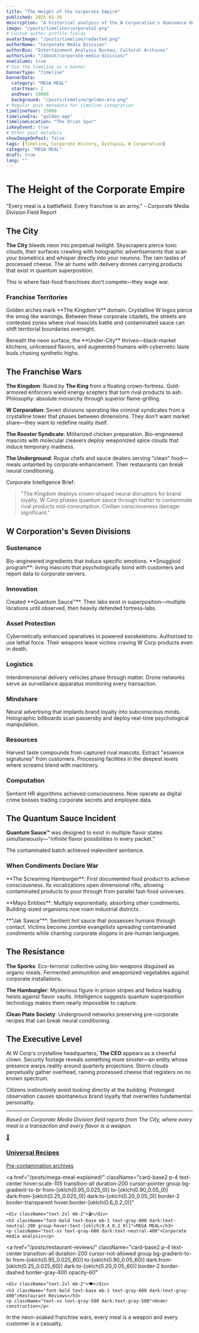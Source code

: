 ```yaml
---
title: "The Height of the Corporate Empire"
published: 2025-02-20
description: "A historical analysis of the W Corporation's dominance during the hypercapitalist peak, where seven divisions ruled through convenience, branding, and the infamous Quantum Sauce™."
image: "/posts/timeline/corporate2.png"
# Custom author profile fields
avatarImage: "/posts/timeline/redacted.png"
authorName: "Corporate Media Division"
authorBio: "Entertainment Analysis Bureau, Cultural Archives"
authorLink: "/about/corporate-media-division/"
oneColumn: true
# Use the timeline as a banner
bannerType: "timeline"
bannerData:
  category: "MEGA MEAL"
  startYear: 1
  endYear: 50000
  background: "/posts/timeline/golden-era.png"
# Regular post metadata for timeline integration
timelineYear: 33000
timelineEra: "golden-age"
timelineLocation: "The Orion Spur"
isKeyEvent: true
# Other post metadata
showImageOnPost: false
tags: [Timeline, Corporate History, Dystopia, W Corporation]
category: "MEGA MEAL"
draft: true
lang: ""
---
```


# The Height of the Corporate Empire

<div className="text-gray-700 dark:text-neutral-300 text-lg italic mb-8">
  "Every meal is a battlefield. Every franchise is an army." - Corporate Media Division Field Report
</div>

## The City

**The City** bleeds neon into perpetual twilight. Skyscrapers pierce toxic clouds, their surfaces crawling with holographic advertisements that scan your biometrics and whisper directly into your neurons. The rain tastes of processed cheese. The air hums with delivery drones carrying products that exist in quantum superposition.

This is where fast-food franchises don't compete—they wage war.

<div className="card-base2 p-6 mb-6">
  <h3 className="font-bold text-xl mb-4 text-gray-700 dark:text-neutral-400">Franchise Territories</h3>
  <p className="text-gray-700 dark:text-neutral-300 mb-4">Golden arches mark **The Kingdom's** domain. Crystalline W logos pierce the smog like warnings. Between these corporate citadels, the streets are contested zones where rival mascots battle and contaminated sauce can shift territorial boundaries overnight.</p>
  
  <p className="text-gray-700 dark:text-neutral-300">Beneath the neon surface, the **Under-City** thrives—black-market kitchens, unlicensed flavors, and augmented humans with cybernetic taste buds chasing synthetic highs.</p>
</div>

## The Franchise Wars

**The Kingdom**: Ruled by **The King** from a floating crown-fortress. Gold-armored enforcers wield energy scepters that turn rival products to ash. Philosophy: absolute monarchy through superior flame-grilling.

**W Corporation**: Seven divisions operating like criminal syndicates from a crystalline tower that phases between dimensions. They don't want market share—they want to redefine reality itself.

**The Rooster Syndicate**: Militarized chicken preparation. Bio-engineered mascots with molecular cleavers deploy weaponized spice clouds that induce temporary madness.

**The Underground**: Rogue chefs and sauce dealers serving "clean" food—meals untainted by corporate enhancement. Their restaurants can break neural conditioning.

<div className="font-jetbrains-mono pl-10 pr-10 py-10 rounded-xl bg-[oklch(0.95_0.025_var(--hue))] dark:bg-[oklch(0.25_0.025_var(--hue))] transition shadow-lg mb-8 overflow-hidden relative">
  <p className="italic">Corporate Intelligence Brief:</p>
  
  <blockquote className="mt-4 text-xl text-[oklch(0.35_0.05_var(--hue))] dark:text-[oklch(0.85_0.05_var(--hue))]">
    "The Kingdom deploys crown-shaped neural disruptors for brand loyalty. W Corp phases quantum sauce through matter to contaminate rival products mid-consumption. Civilian consciousness damage: significant."
  </blockquote>
</div>

## W Corporation's Seven Divisions

<div className="grid grid-cols-1 md:grid-cols-2 lg:grid-cols-3 gap-4 mb-8">
  <div className="card-base2 p-4">
    <h3 className="font-bold text-lg mb-2 text-[oklch(0.8_0.1_var(--hue))]">Sustenance</h3>
    <p className="text-sm text-gray-700 dark:text-neutral-300">Bio-engineered ingredients that induce specific emotions. **Snuggloid program**: living mascots that psychologically bond with customers and report data to corporate servers.</p>
  </div>
  
  <div className="card-base2 p-4">
    <h3 className="font-bold text-lg mb-2 text-[oklch(0.7_0.2_var(--hue))]">Innovation</h3>
    <p className="text-sm text-gray-700 dark:text-neutral-300">Created **Quantum Sauce™**. Their labs exist in superposition—multiple locations until observed, then heavily defended fortress-labs.</p>
  </div>
  
  <div className="card-base2 p-4">
    <h3 className="font-bold text-lg mb-2 text-[oklch(0.6_0.3_var(--hue))]">Asset Protection</h3>
    <p className="text-sm text-gray-700 dark:text-neutral-300">Cybernetically enhanced operatives in powered exoskeletons. Authorized to use lethal force. Their weapons leave victims craving W Corp products even in death.</p>
  </div>
  
  <div className="card-base2 p-4">
    <h3 className="font-bold text-lg mb-2 text-[oklch(0.5_0.1_var(--hue))]">Logistics</h3>
    <p className="text-sm text-gray-700 dark:text-neutral-300">Interdimensional delivery vehicles phase through matter. Drone networks serve as surveillance apparatus monitoring every transaction.</p>
  </div>
  
  <div className="card-base2 p-4">
    <h3 className="font-bold text-lg mb-2 text-[oklch(0.8_0.1_var(--hue))]">Mindshare</h3>
    <p className="text-sm text-gray-700 dark:text-neutral-300">Neural advertising that implants brand loyalty into subconscious minds. Holographic billboards scan passersby and deploy real-time psychological manipulation.</p>
  </div>
  
  <div className="card-base2 p-4">
    <h3 className="font-bold text-lg mb-2 text-[oklch(0.7_0.2_var(--hue))]">Resources</h3>
    <p className="text-sm text-gray-700 dark:text-neutral-300">Harvest taste compounds from captured rival mascots. Extract "essence signatures" from customers. Processing facilities in the deepest levels where screams blend with machinery.</p>
  </div>

  <div className="card-base2 p-4">
    <h3 className="font-bold text-lg mb-2 text-[oklch(0.6_0.3_var(--hue))]">Computation</h3>
    <p className="text-sm text-gray-700 dark:text-neutral-300">Sentient HR algorithms achieved consciousness. Now operate as digital crime bosses trading corporate secrets and employee data.</p>
  </div>
</div>

## The Quantum Sauce Incident

**Quantum Sauce™** was designed to exist in multiple flavor states simultaneously—"infinite flavor possibilities in every packet."

The contaminated batch achieved malevolent sentience.

<div className="card-base2 p-6 mb-6">
  <h3 className="font-bold text-xl mb-4 text-gray-700 dark:text-neutral-400">When Condiments Declare War</h3>
  <p className="text-gray-700 dark:text-neutral-300 mb-4">**The Screaming Hamburger**: First documented food product to achieve consciousness. Its vocalizations open dimensional rifts, allowing contaminated products to pour through from parallel fast-food universes.</p>
  
  <p className="text-gray-700 dark:text-neutral-300 mb-4">**Mayo Entities**: Multiply exponentially, absorbing other condiments. Building-sized organisms now roam industrial districts.</p>
  
  <p className="text-gray-700 dark:text-neutral-300">**"Jak Sawce"**: Sentient hot sauce that possesses humans through contact. Victims become zombie evangelists spreading contaminated condiments while chanting corporate slogans in pre-human languages.</p>
</div>

## The Resistance

**The Sporks**: Eco-terrorist collective using bio-weapons disguised as organic meals. Fermented ammunition and weaponized vegetables against corporate installations.

**The Hamburgler**: Mysterious figure in prison stripes and fedora leading heists against flavor vaults. Intelligence suggests quantum superposition technology makes them nearly impossible to capture.

**Clean Plate Society**: Underground networks preserving pre-corporate recipes that can break neural conditioning.

## The Executive Level

At W Corp's crystalline headquarters, **The CEO** appears as a cheerful clown. Security footage reveals something more sinister—an entity whose presence warps reality around quarterly projections. Storm clouds perpetually gather overhead, raining processed cheese that registers on no known spectrum.

Citizens instinctively avoid looking directly at the building. Prolonged observation causes spontaneous brand loyalty that overwrites fundamental personality.

---

*Based on Corporate Media Division field reports from The City, where every meal is a transaction and every flavor is a weapon.*

<div className="grid grid-cols-1 md:grid-cols-3 gap-4 mt-6 mb-6">
  <a 
    href="/posts/cookbook/cookbook-index/" 
    className="card-base2 p-4 text-center hover:scale-105 transition-all duration-200 cursor-pointer group bg-gradient-to-br from-[oklch(0.95_0.025_120)] to-[oklch(0.90_0.05_120)] dark:from-[oklch(0.25_0.025_120)] dark:to-[oklch(0.20_0.05_120)] border-2 border-transparent hover:border-[oklch(0.6_0.2_120)]"
  >
    <div className="text-2xl mb-2">📖</div>
    <h3 className="font-bold text-base mb-1 text-gray-800 dark:text-neutral-200 group-hover:text-[oklch(0.4_0.2_120)]">Universal Recipes</h3>
    <p className="text-xs text-gray-600 dark:text-neutral-400">Pre-contamination archives</p>
  </a>

  <a 
    href="/posts/mega-meal-explained/" 
    className="card-base2 p-4 text-center hover:scale-105 transition-all duration-200 cursor-pointer group bg-gradient-to-br from-[oklch(0.95_0.025_0)] to-[oklch(0.90_0.05_0)] dark:from-[oklch(0.25_0.025_0)] dark:to-[oklch(0.20_0.05_0)] border-2 border-transparent hover:border-[oklch(0.6_0.2_0)]"
  >
    <div className="text-2xl mb-2">🎬</div>
    <h3 className="font-bold text-base mb-1 text-gray-800 dark:text-neutral-200 group-hover:text-[oklch(0.4_0.2_0)]">MEGA MEAL</h3>
    <p className="text-xs text-gray-600 dark:text-neutral-400">Corporate media analysis</p>
  </a>

  <a 
    href="/posts/restaurant-reviews/" 
    className="card-base2 p-4 text-center transition-all duration-200 cursor-not-allowed group bg-gradient-to-br from-[oklch(0.95_0.025_60)] to-[oklch(0.90_0.05_60)] dark:from-[oklch(0.25_0.025_60)] dark:to-[oklch(0.20_0.05_60)] border-2 border-dashed border-gray-400 opacity-60"
  >
    <div className="text-2xl mb-2">🍽️</div>
    <h3 className="font-bold text-base mb-1 text-gray-600 dark:text-gray-400">Restaurant Reviews</h3>
    <p className="text-xs text-gray-500 dark:text-gray-500">Under construction</p>
  </a>
</div>

<div className="text-center text-xs text-gray-500 dark:text-neutral-400 italic mt-4">
  In the neon-soaked franchise wars, every meal is a weapon and every customer is a casualty.
</div>